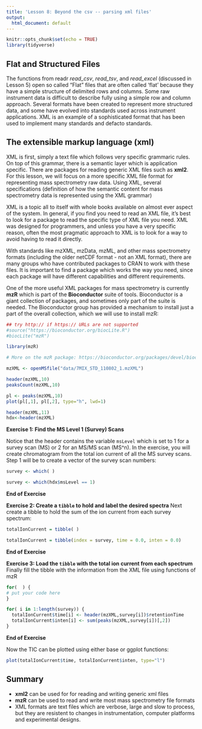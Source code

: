 ```yaml
---
title: 'Lesson 8: Beyond the csv -- parsing xml files'
output:
  html_document: default
---
```


```r
knitr::opts_chunk$set(echo = TRUE)
library(tidyverse)
```

## Flat and Structured Files

The functions from readr *read_csv*, *read_tsv*, and *read_excel* (discussed in Lesson 5) open so called "Flat" files that are often called 'flat' because they have a simple structure of delimited rows and columns. Some raw instrument data is difficult to describe fully using a simple row and column approach. Several formats have been created to represent more structured data, and some have evolved into standards used across instrument applications. XML is an example of a sophisticated format that has been used to implement many standards and defacto standards. 

## The extensible markup language (xml)

XML is first, simply a text file which follows very specific grammaric rules. On top of this grammar, there is a semantic layer which is application specific. There are  packages for reading generic XML files such as **xml2**. For this lesson, we will focus on a more specific XML file format for representing mass spectrometry raw data. Using XML, several specifications (definition of how the semantic content for mass spectrometry data is represented using the XML grammar)

XML is a topic all to itself with whole books available on almost ever aspect of the system. In general, if you find you need to read an XML file, it's best to look for a package to read the specific type of XML file you need. XML was designed for programmers, and unless you have a very specific reason, often the most pragmatic approach to XML is to look for a way to avoid having to read it directly.

With standards like mzXML, mzData, mzML, and other mass spectrometry formats (including the older netCDF format - not an XML format), there are many groups who have contributed packages to CRAN to work with these files. It is important to find a package which works the way you need, since each package will have different capabilities and different requirements.

One of the more useful XML packages for mass spectrometry is currently **mzR** which is part of the **Bioconductor** suite of tools. Bioconductor is a giant collection of packages, and sometimes only part of the suite is needed. The Bioconductor group has provided a mechanism to install just a part of the overall collection, which we will use to install mzR:

```r
## try http:// if https:// URLs are not supported
#source("https://bioconductor.org/biocLite.R")
#biocLite("mzR")

library(mzR)
```

```r
# More on the mzR package: https://bioconductor.org/packages/devel/bioc/vignettes/mzR/inst/doc/mzR.html

mzXML <- openMSfile("data/7MIX_STD_110802_1.mzXML")

header(mzXML,10)
peaksCount(mzXML,10)

pl <- peaks(mzXML,10)
plot(pl[,1], pl[,2], type="h", lwd=1)

header(mzXML,11)
hdx<-header(mzXML)
```

**Exercise 1: Find the MS Level 1 (Survey) Scans**

Notice that the header contains the variable `msLevel` which is set to 1 for a survey scan (MS) or 2 for an MS/MS scan (MS^n). In the exercise, you will create chromatogram from the total ion current of all the MS survey scans. Step 1 will be to create a vector of the survey scan numbers:

```r
survey <- which( )
```

```r
survey <- which(hdx$msLevel == 1)
```

**End of Exercise**

**Exercise 2: Create a `tibble` to hold and label the desired spectra**
Next create a tibble to hold the sum of the ion current from each survey spectrum:

```r
totalIonCurrent = tibble( )
```

```r
totalIonCurrent = tibble(index = survey, time = 0.0, inten = 0.0)
```

**End of Exercise**

**Exercise 3: Load the `tibble` with the total ion current from each spectrum**
Finally fill the tibble with the information from the XML file using functions of mzR

```r
for(  ) {
# put your code here
}
```

```r
for( i in 1:length(survey)) {
  totalIonCurrent$time[i] <- header(mzXML,survey[i])$retentionTime
  totalIonCurrent$inten[i] <- sum(peaks(mzXML,survey[i])[,2])
}
```

**End of Exercise**

Now the TIC can be plotted using either base or ggplot functions:

```r
plot(totalIonCurrent$time, totalIonCurrent$inten, type="l")
```


## Summary

- **xml2** can be used for for reading and writing generic xml files
- **mzR** can be used to read and write most mass spectrometry file formats
- XML formats are text files which are verbose, large and slow to process, but they are resistent to changes in instrumentation, computer platforms and experimental designs.

